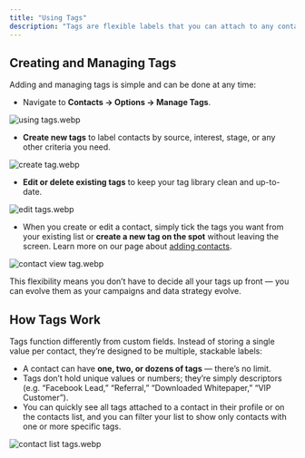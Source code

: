 ```yaml
---
title: "Using Tags"
description: "Tags are flexible labels that you can attach to any contact to organize your database. They’re independent of custom fields and give you an easy, visual way to group contacts for campaigns, track where leads come from, or report on customer behaviors."
---
```


## **Creating and Managing Tags**

Adding and managing tags is simple and can be done at any time:

- Navigate to **Contacts → Options → Manage Tags**.

![using tags.webp](/images/usingtags.webp)

- **Create new tags** to label contacts by source, interest, stage, or any other criteria you need.

![create tag.webp](/images/createtag.webp)

- **Edit or delete existing tags** to keep your tag library clean and up-to-date.

![edit tags.webp](/images/edittags.webp)

- When you create or edit a contact, simply tick the tags you want from your existing list or **create a new tag on the spot** without leaving the screen. Learn more on our page about <u>adding contacts</u>.

![contact view tag.webp](/images/contactviewtag.webp)

This flexibility means you don’t have to decide all your tags up front — you can evolve them as your campaigns and data strategy evolve.

## **How Tags Work**

Tags function differently from custom fields. Instead of storing a single value per contact, they’re designed to be multiple, stackable labels:

- A contact can have **one, two, or dozens of tags** — there’s no limit.
- Tags don’t hold unique values or numbers; they’re simply descriptors (e.g. “Facebook Lead,” “Referral,” “Downloaded Whitepaper,” “VIP Customer”).
- You can quickly see all tags attached to a contact in their profile or on the contacts list, and you can filter your list to show only contacts with one or more specific tags.

![contact list tags.webp](/images/contactlisttags.webp)